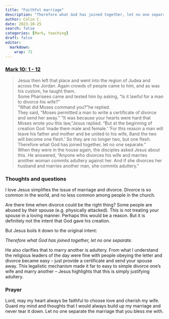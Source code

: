 ```yaml
---
title: "Faithful marriage"
description: "Therefore what God has joined together, let no one separate."
author: Colin C.
date: 2023-10-25
search: false
categories: [Mark, teaching]
draft: false
editor: 
  markdown: 
    wrap: 72
---
```


### [Mark 10: 1 - 12](https://www.bible.com/bible/111/MRK.10.NIV)

> Jesus then left that place and went into the region of Judea and across the Jordan. Again crowds of people came to him, and as was his custom, he taught them.\
> Some Pharisees came and tested him by asking, “Is it lawful for a man to divorce his wife?”\
> “What did Moses command you?”he replied.\
> They said, “Moses permitted a man to write a certificate of divorce and send her away.”
> “It was because your hearts were hard that Moses wrote you this law,”Jesus replied. “But at the beginning of creation God ‘made them male and female.’ ‘For this reason a man will leave his father and mother and be united to his wife, 8and the two will become one flesh.’ So they are no longer two, but one flesh. Therefore what God has joined together, let no one separate.”\
> When they were in the house again, the disciples asked Jesus about this. He answered, “Anyone who divorces his wife and marries another woman commits adultery against her. And if she divorces her husband and marries another man, she commits adultery.”

### Thoughts and questions 

I love Jesus simplifies the issue of marriage and divorce.  Divorce is so common in the world, and no less common among people in the church.  

Are there time when divorce could be the right thing?  Some people are abused by their spouse (e.g. physically attacked).  This is not treating your spouse in a loving manner.  Perhaps this would be a reason.  But it is definitely not the intent that God gave his creation. 

But Jesus boils it down to the original intent: 

_Therefore what God has joined together, let no one separate._

He also clarifies that to marry another is adultery.  From what I understand the religious leaders of the day were fine with people obeying the letter and divorce became easy -- just provide a certificate and send your spouse away.  This legalistic mechanism made it far to easy to simple divorce one's wife and marry another -- Jesus highlights that this is simply justifying adultery. 

### Prayer

Lord, may my heart always be faithful to choose love and cherish my wife.  Guard my mind and thoughts that I would always build up my marriage and never tear it down.  Let no one separate the marriage that you bless me with.  

